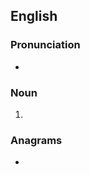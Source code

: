 {{also|Glades|glädes}}
==English==

===Pronunciation===
* {{IPA|/ɡleɪdz/|lang=en}}

===Noun===
{{head|en|noun plural form}}

# {{plural of|glade|lang=en}}

===Anagrams===
* {{anagrams|en|a=adegls|gleads}}